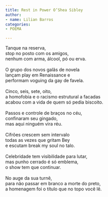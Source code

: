 ```yaml
---
title: Rest in Power O’Shea Sibley
author:
- name: Lilian Barros
categories:
- POEMA

---
```


| Tanque na reserva,
| stop no posto com os amigos,
| nenhum com arma, álcool, pó ou erva.
| 
| O grupo dos novos galãs de novela
| lançam play em Renaissance e
| performam voguing da gay de favela.
| 
| Cinco, seis, sete, oito,
| a homofobia e o racismo estrutural a facadas
| acabou com a vida de quem só pedia biscoito.
| 
| Passos e controle de braços no céu,
| confinaram seu gingado,
| mas aqui ninguém vira réu.
| 
| Cifrões crescem sem intervalo
| todas as vezes que gritam Bey
| e escutam break my soul no talo.
| 
| Celebridade tem visibilidade para lutar,
| mas punho cerrado é só emblema,
| o show tem que continuar.
| 
| No auge da sua turnê,
| para não passar em branco a morte do preto,
| a homenagem foi o título que no topo você lê. 

<a href="https://instagram.com/_barrosli"><i class="bi bi-instagram"></i></a>
